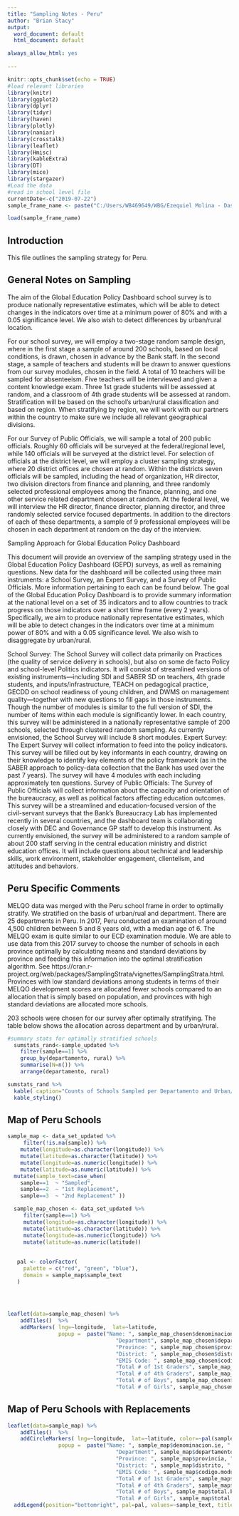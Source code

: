 ```yaml
---
title: "Sampling Notes - Peru"
author: "Brian Stacy"
output:
  word_document: default
  html_document: default

always_allow_html: yes
  
---
```


```r
knitr::opts_chunk$set(echo = TRUE)
#load relevant libraries
library(knitr)
library(ggplot2)
library(dplyr)
library(tidyr)
library(haven)
library(plotly)
library(naniar)
library(crosstalk)
library(leaflet)
library(Hmisc)
library(kableExtra)
library(DT)
library(mice)
library(stargazer)
#Load the data
#read in school level file
currentDate<-c("2019-07-22")
sample_frame_name <- paste("C:/Users/WB469649/WBG/Ezequiel Molina - Dashboard (Team Folder)/Country_Work/Peru/2019/Data/sampling/school_sample_",currentDate,".RData", sep="")

load(sample_frame_name)
```

## Introduction

This file outlines the sampling strategy for Peru. 

## General Notes on Sampling
The aim of the Global Education Policy Dashboard school survey is to produce nationally representative estimates, which will be able to detect changes in the indicators over time at a minimum power of 80% and with a 0.05 significance level.  We also wish to detect differences by urban/rural location. 

For our school survey, we will employ a two-stage random sample design, where in the first stage a sample of around 200 schools, based on local conditions, is drawn, chosen in advance by the Bank staff.  In the second stage, a sample of teachers and students will be drawn to answer questions from our survey modules, chosen in the field.  A total of 10 teachers will be sampled for absenteeism.  Five teachers will be interviewed and given a content knowledge exam.  Three 1st grade students will be assessed at random, and a classroom of 4th grade students will be assessed at random.  Stratification will be based on the school’s urban/rural classification and based on region. When stratifying by region, we will work with our partners within the country to make sure we include all relevant geographical divisions. 

For our Survey of Public Officials, we will sample a total of 200 public officials.  Roughly 60 officials will be surveyed at the federal/regional level, while 140 officials will be surveyed at the district level.  For selection of officials at the district level, we will employ a cluster sampling strategy, where 20 district offices are chosen at random.  Within the districts seven officials will be sampled, including the head of organization, HR director, two division directors from finance and planning, and three randomly selected professional employees among the finance, planning, and one other service related department chosen at random.  At the federal level, we will interview the HR director, finance director, planning director, and three randomly selected service focused departments.  In addition to the directors of each of these departments, a sample of 9 professional employees will be chosen in each department at random on the day of the interview.

 

Sampling Approach for Global Education Policy Dashboard

This document will provide an overview of the sampling strategy used in the Global Education Policy Dashboard (GEPD) surveys, as well as remaining questions.  New data for the dashboard will be collected using three main instruments: a School Survey, an Expert Survey, and a Survey of Public Officials. More information pertaining to each can be found below.  The goal of the Global Education Policy Dashboard is to provide summary information at the national level on a set of 35 indicators and to allow countries to track progress on those indicators over a short time frame (every 2 years).  Specifically, we aim to produce nationally representative estimates, which will be able to detect changes in the indicators over time at a minimum power of 80% and with a 0.05 significance level.  We also wish to disaggregate by urban/rural.

School Survey: The School Survey will collect data primarily on Practices (the quality of service delivery in schools), but also on some de facto Policy and school-level Politics indicators.  It will consist of streamlined versions of existing instruments—including SDI and SABER SD on teachers, 4th grade students, and inputs/infrastructure, TEACH on pedagogical practice, GECDD on school readiness of young children, and DWMS on management quality—together with new questions to fill gaps in those instruments.  Though the number of modules is similar to the full version of SDI, the number of items within each module is significantly lower. In each country, this survey will be administered in a nationally representative sample of 200 schools, selected through clustered random sampling. As currently envisioned, the School Survey will include 8 short modules.
Expert Survey: The Expert Survey will collect information to feed into the policy indicators.  This survey will be filled out by key informants in each country, drawing on their knowledge to identify key elements of the policy framework (as in the SABER approach to policy-data collection that the Bank has used over the past 7 years).  The survey will have 4 modules with each including approximately ten questions.
Survey of Public Officials: The Survey of Public Officials will collect information about the capacity and orientation of the bureaucracy, as well as political factors affecting education outcomes. This survey will be a streamlined and education-focused version of the civil-servant surveys that the Bank’s Bureaucracy Lab has implemented recently in several countries, and the dashboard team is collaborating closely with DEC and Governance GP staff to develop this instrument.  As currently envisioned, the survey will be administered to a random sample of about 200 staff serving in the central education ministry and district education offices.  It will include questions about technical and leadership skills, work environment, stakeholder engagement, clientelism, and attitudes and behaviors.

## Peru Specific Comments

MELQO data was merged with the Peru school frame in order to optimally stratify.  We stratified on the basis of urban/rual and department.  There are 25 departments in Peru. In 2017, Peru conducted an examination of around 4,500 children between 5 and 8 years old, with a median age of 6.  The MELQO exam is quite similar to our ECD examination module.  We are able to use data from this 2017 survey to choose the number of schools in each province optimally by calculating means and standard deviations by province and feeding this information into the optimal stratification algorithm.  See https://cran.r-project.org/web/packages/SamplingStrata/vignettes/SamplingStrata.html.  Provinces with low standard deviations among students in terms of their MELQO development scores are allocated fewer schools compared to an allocation that is simply based on population, and provinces with high standard deviations are allocated more schools.  

203 schools were chosen for our survey after optimally stratifying.  The table below shows the allocation across department and by urban/rural.

```r

#summary stats for optimally stratified schools 
  sumstats_rand<-sample_updated %>%
    filter(sample==1) %>%
    group_by(departamento, rural) %>%
    summarise(N=n()) %>%
    arrange(departamento, rural)

sumstats_rand %>%
  kable( caption="Counts of Schools Sampled per Departamento and Urban/Rural Status") %>%
  kable_styling()

```


## Map of Peru Schools



```r
sample_map <- data_set_updated %>%
     filter(!is.na(sample)) %>%
    mutate(longitude=as.character(longitude)) %>%
    mutate(latitude=as.character(latitude)) %>%
    mutate(longitude=as.numeric(longitude)) %>%
    mutate(latitude=as.numeric(latitude)) %>%
  mutate(sample_text=case_when(
    sample==1  ~ "Sampled",
    sample==2  ~ "1st Replacement",
    sample==3  ~ "2nd Replacement" ))

  sample_map_chosen <- data_set_updated %>%
     filter(sample==1) %>%
     mutate(longitude=as.character(longitude)) %>%
     mutate(latitude=as.character(latitude)) %>%
     mutate(longitude=as.numeric(longitude)) %>%
     mutate(latitude=as.numeric(latitude)) 
   
   
   pal <- colorFactor(
     palette = c("red", "green", "blue"),
     domain = sample_map$sample_text
   )
   

    

```

```r
leaflet(data=sample_map_chosen) %>%
    addTiles()  %>%
    addMarkers( lng=~longitude,  lat=~latitude,
                popup =  paste("Name: ", sample_map_chosen$denominacion.ie, " <br>",
                                  "Department", sample_map_chosen$departamento, "<br>",
                                  "Province: ", sample_map_chosen$provincia, " <br>",
                                  "District: ", sample_map_chosen$distrito, " <br>",
                                  "EMIS Code: ", sample_map_chosen$codigo.modular, " <br>",
                                  "Total # of 1st Graders", sample_map_chosen$total_1st, " <br>",
                                  "Total # of 4th Graders", sample_map_chosen$total_4th, " <br>",
                                  "Total # of Boys", sample_map_chosen$total.boys, " <br>",
                                  "Total # of Girls", sample_map_chosen$total.girls )) 
```

## Map of Peru Schools with Replacements

```r
leaflet(data=sample_map) %>%
    addTiles()  %>%
    addCircleMarkers( lng=~longitude,  lat=~latitude, color=~pal(sample_text),
                popup =  paste("Name: ", sample_map$denominacion.ie, " <br>",
                                  "Department", sample_map$departamento, "<br>",
                                  "Province: ", sample_map$provincia, " <br>",
                                  "District: ", sample_map$distrito, " <br>",
                                  "EMIS Code: ", sample_map$codigo.modular, " <br>",
                                  "Total # of 1st Graders", sample_map$total_1st, " <br>",
                                  "Total # of 4th Graders", sample_map$total_4th, " <br>",
                                  "Total # of Boys", sample_map$total.boys, " <br>",
                                  "Total # of Girls", sample_map$total.girls )) %>%
  addLegend(position="bottomright", pal=pal, values=~sample_text, title="Schools w/ Replacements")
    
```

